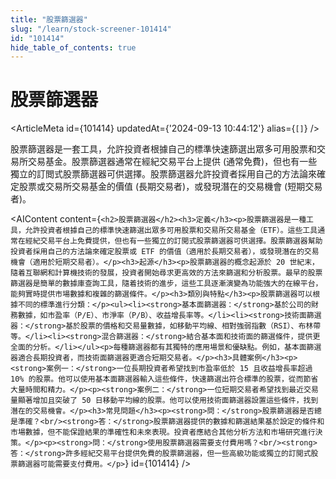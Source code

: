 ```yaml
---
title: "股票篩選器"
slug: "/learn/stock-screener-101414"
id: "101414"
hide_table_of_contents: true
---
```



# 股票篩選器

<ArticleMeta id={101414} updatedAt={'2024-09-13 10:44:12'} alias={`[]`} />
<div className='border-solid border-b border-t-0 my-4 border-[var(--ifm-color-gray-300)]' />

股票篩選器是一套工具，允許投資者根據自己的標準快速篩選出眾多可用股票和交易所交易基金。股票篩選器通常在經紀交易平台上提供 (通常免費)，但也有一些獨立的訂閲式股票篩選器可供選擇。股票篩選器允許投資者採用自己的方法論來確定股票或交易所交易基金的價值 (長期交易者)，或發現潛在的交易機會 (短期交易者)。

<AIContent content={`<h2>股票篩選器</h2><h3>定義</h3><p>股票篩選器是一種工具，允許投資者根據自己的標準快速篩選出眾多可用股票和交易所交易基金（ETF）。這些工具通常在經紀交易平台上免費提供，但也有一些獨立的訂閲式股票篩選器可供選擇。股票篩選器幫助投資者採用自己的方法論來確定股票或 ETF 的價值（適用於長期交易者），或發現潛在的交易機會（適用於短期交易者）。</p><h3>起源</h3><p>股票篩選器的概念起源於 20 世紀末，隨着互聯網和計算機技術的發展，投資者開始尋求更高效的方法來篩選和分析股票。最早的股票篩選器是簡單的數據庫查詢工具，隨着技術的進步，這些工具逐漸演變為功能強大的在線平台，能夠實時提供市場數據和複雜的篩選條件。</p><h3>類別與特點</h3><p>股票篩選器可以根據不同的標準進行分類：</p><ul><li><strong>基本面篩選器：</strong>基於公司的財務數據，如市盈率（P/E）、市淨率（P/B）、收益增長率等。</li><li><strong>技術面篩選器：</strong>基於股票的價格和交易量數據，如移動平均線、相對強弱指數（RSI）、布林帶等。</li><li><strong>混合篩選器：</strong>結合基本面和技術面的篩選條件，提供更全面的分析。</li></ul><p>每種篩選器都有其獨特的應用場景和優缺點。例如，基本面篩選器適合長期投資者，而技術面篩選器更適合短期交易者。</p><h3>具體案例</h3><p><strong>案例一：</strong>一位長期投資者希望找到市盈率低於 15 且收益增長率超過 10% 的股票。他可以使用基本面篩選器輸入這些條件，快速篩選出符合標準的股票，從而節省大量時間和精力。</p><p><strong>案例二：</strong>一位短期交易者希望找到最近交易量顯著增加且突破了 50 日移動平均線的股票。他可以使用技術面篩選器設置這些條件，找到潛在的交易機會。</p><h3>常見問題</h3><p><strong>問：</strong>股票篩選器是否總是準確？<br/><strong>答：</strong>股票篩選器提供的數據和篩選結果基於設定的條件和市場數據，但不能保證結果的準確性和未來表現。投資者應結合其他分析方法和市場研究進行決策。</p><p><strong>問：</strong>使用股票篩選器需要支付費用嗎？<br/><strong>答：</strong>許多經紀交易平台提供免費的股票篩選器，但一些高級功能或獨立的訂閲式股票篩選器可能需要支付費用。</p>`} id={101414} />
